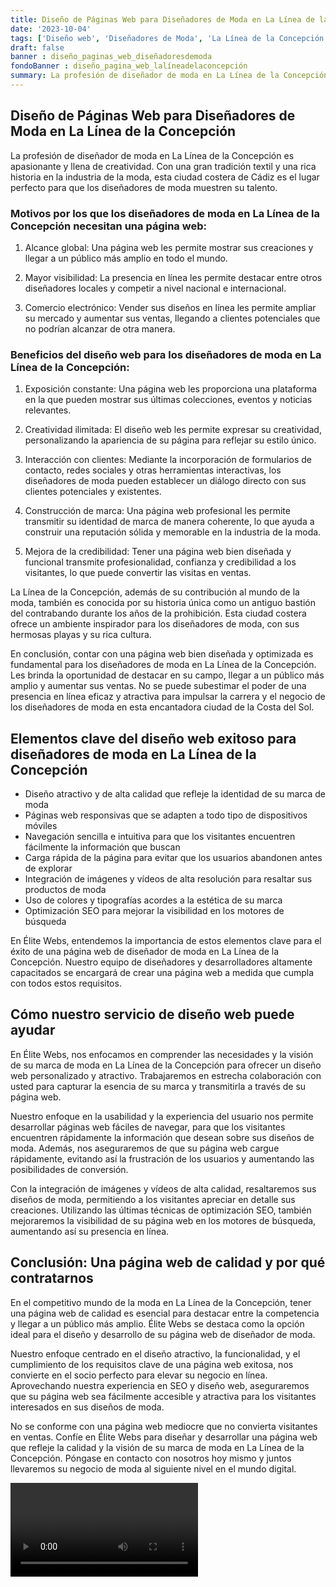 ```yaml
---
title: Diseño de Páginas Web para Diseñadores de Moda en La Línea de la Concepción
date: '2023-10-04'
tags: ['Diseño web', 'Diseñadores de Moda', 'La Línea de la Concepción']
draft: false
banner : diseño_paginas_web_diseñadoresdemoda
fondoBanner : diseño_pagina_web_lalíneadelaconcepción
summary: La profesión de diseñador de moda en La Línea de la Concepción es apasionante y llena de creatividad. Con una gran tradición textil y una rica historia en la industria de la moda, esta ciudad costera de Cádiz es el lugar perfecto para que los diseñadores de moda muestren su talento.
---
```


## Diseño de Páginas Web para Diseñadores de Moda en La Línea de la Concepción

La profesión de diseñador de moda en La Línea de la Concepción es apasionante y llena de creatividad. Con una gran tradición textil y una rica historia en la industria de la moda, esta ciudad costera de Cádiz es el lugar perfecto para que los diseñadores de moda muestren su talento.

### Motivos por los que los diseñadores de moda en La Línea de la Concepción necesitan una página web:

1. Alcance global: Una página web les permite mostrar sus creaciones y llegar a un público más amplio en todo el mundo.

2. Mayor visibilidad: La presencia en línea les permite destacar entre otros diseñadores locales y competir a nivel nacional e internacional.

3. Comercio electrónico: Vender sus diseños en línea les permite ampliar su mercado y aumentar sus ventas, llegando a clientes potenciales que no podrían alcanzar de otra manera.

### Beneficios del diseño web para los diseñadores de moda en La Línea de la Concepción:

1. Exposición constante: Una página web les proporciona una plataforma en la que pueden mostrar sus últimas colecciones, eventos y noticias relevantes.

2. Creatividad ilimitada: El diseño web les permite expresar su creatividad, personalizando la apariencia de su página para reflejar su estilo único.

3. Interacción con clientes: Mediante la incorporación de formularios de contacto, redes sociales y otras herramientas interactivas, los diseñadores de moda pueden establecer un diálogo directo con sus clientes potenciales y existentes.

4. Construcción de marca: Una página web profesional les permite transmitir su identidad de marca de manera coherente, lo que ayuda a construir una reputación sólida y memorable en la industria de la moda.

5. Mejora de la credibilidad: Tener una página web bien diseñada y funcional transmite profesionalidad, confianza y credibilidad a los visitantes, lo que puede convertir las visitas en ventas.

La Línea de la Concepción, además de su contribución al mundo de la moda, también es conocida por su historia única como un antiguo bastión del contrabando durante los años de la prohibición. Esta ciudad costera ofrece un ambiente inspirador para los diseñadores de moda, con sus hermosas playas y su rica cultura.

En conclusión, contar con una página web bien diseñada y optimizada es fundamental para los diseñadores de moda en La Línea de la Concepción. Les brinda la oportunidad de destacar en su campo, llegar a un público más amplio y aumentar sus ventas. No se puede subestimar el poder de una presencia en línea eficaz y atractiva para impulsar la carrera y el negocio de los diseñadores de moda en esta encantadora ciudad de la Costa del Sol.

<GifSeo />

<Cta />

## Elementos clave del diseño web exitoso para diseñadores de moda en La Línea de la Concepción

- Diseño atractivo y de alta calidad que refleje la identidad de su marca de moda
- Páginas web responsivas que se adapten a todo tipo de dispositivos móviles
- Navegación sencilla e intuitiva para que los visitantes encuentren fácilmente la información que buscan
- Carga rápida de la página para evitar que los usuarios abandonen antes de explorar
- Integración de imágenes y vídeos de alta resolución para resaltar sus productos de moda
- Uso de colores y tipografías acordes a la estética de su marca
- Optimización SEO para mejorar la visibilidad en los motores de búsqueda

En Élite Webs, entendemos la importancia de estos elementos clave para el éxito de una página web de diseñador de moda en La Línea de la Concepción. Nuestro equipo de diseñadores y desarrolladores altamente capacitados se encargará de crear una página web a medida que cumpla con todos estos requisitos. 

## Cómo nuestro servicio de diseño web puede ayudar

En Élite Webs, nos enfocamos en comprender las necesidades y la visión de su marca de moda en La Línea de la Concepción para ofrecer un diseño web personalizado y atractivo. Trabajaremos en estrecha colaboración con usted para capturar la esencia de su marca y transmitirla a través de su página web.

Nuestro enfoque en la usabilidad y la experiencia del usuario nos permite desarrollar páginas web fáciles de navegar, para que los visitantes encuentren rápidamente la información que desean sobre sus diseños de moda. Además, nos aseguraremos de que su página web cargue rápidamente, evitando así la frustración de los usuarios y aumentando las posibilidades de conversión.

Con la integración de imágenes y vídeos de alta calidad, resaltaremos sus diseños de moda, permitiendo a los visitantes apreciar en detalle sus creaciones. Utilizando las últimas técnicas de optimización SEO, también mejoraremos la visibilidad de su página web en los motores de búsqueda, aumentando así su presencia en línea.

## Conclusión: Una página web de calidad y por qué contratarnos

En el competitivo mundo de la moda en La Línea de la Concepción, tener una página web de calidad es esencial para destacar entre la competencia y llegar a un público más amplio. Élite Webs se destaca como la opción ideal para el diseño y desarrollo de su página web de diseñador de moda.

Nuestro enfoque centrado en el diseño atractivo, la funcionalidad, y el cumplimiento de los requisitos clave de una página web exitosa, nos convierte en el socio perfecto para elevar su negocio en línea. Aprovechando nuestra experiencia en SEO y diseño web, aseguraremos que su página web sea fácilmente accesible y atractiva para los visitantes interesados en sus diseños de moda.

No se conforme con una página web mediocre que no convierta visitantes en ventas. Confíe en Élite Webs para diseñar y desarrollar una página web que refleje la calidad y la visión de su marca de moda en La Línea de la Concepción. Póngase en contacto con nosotros hoy mismo y juntos llevaremos su negocio de moda al siguiente nivel en el mundo digital.

<Video />

<CtaBot job='Diseñadores de Moda' city='La Línea de la Concepción'/>

<Gmaps query='La Línea de la Concepción+españa+maps' />